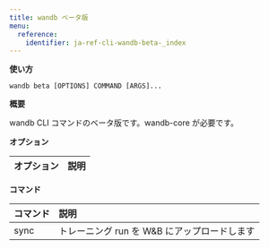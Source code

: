 ```yaml
---
title: wandb ベータ版
menu:
  reference:
    identifier: ja-ref-cli-wandb-beta-_index
---
```


**使い方**

`wandb beta [OPTIONS] COMMAND [ARGS]...`

**概要**

wandb CLI コマンドのベータ版です。wandb-core が必要です。

**オプション**

| **オプション** | **説明** |
| :--- | :--- |

**コマンド**

| **コマンド** | **説明** |
| :--- | :--- |
| sync | トレーニング run を W&B にアップロードします |

<Card
  title="wandb ベータ 同期"
  href="/ja/ref/cli/wandb-beta/wandb-beta-sync/"
  icon="icon"
/>